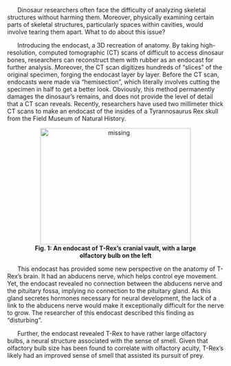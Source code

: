 &nbsp;&nbsp;&nbsp;&nbsp;&nbsp; Dinosaur researchers often face the difficulty of analyzing skeletal structures without harming them. Moreover, physically examining certain parts of skeletal structures, particularly spaces within cavities, would involve tearing them apart. What to do about this issue?

&nbsp;&nbsp;&nbsp;&nbsp;&nbsp; Introducing the endocast, a 3D recreation of anatomy. By taking high-resolution, computed tomographic (CT) scans of difficult to access dinosaur bones, researchers can reconstruct them with rubber as an endocast for further analysis. Moreover, the CT scan digitizes hundreds of “slices” of the original specimen, forging the endocast layer by layer. Before the CT scan, endocasts were made via “hemisection”, which literally involves cutting the specimen in half to get a better look. Obviously, this method permanently damages the dinosaur’s remains, and does not provide the level of detail that a CT scan reveals. Recently, researchers have used two millimeter thick CT scans to make an endocast of the insides of a Tyrannosaurus Rex skull from the Field Museum of Natural History. 

<center>
<figure>
  <img src="http://upload.wikimedia.org/wikipedia/commons/b/be/Tyrannosaurus_brain_aus.jpg" alt="missing" width="350" height="270">
  <figcaption><b> Fig. 1: An endocast of T-Rex's cranial vault, with a large olfactory bulb on the left</b></figcaption>
</figure>
</center>

&nbsp;&nbsp;&nbsp;&nbsp;&nbsp; This endocast has provided some new perspective on the anatomy of T-Rex’s brain. It had an abducens nerve, which helps control eye movement. Yet, the endocast revealed no connection between the abducens nerve and the pituitary fossa, implying no connection to the pituitary gland. As this gland secretes hormones necessary for neural development, the lack of a link to the abducens nerve would make it exceptionally difficult for the nerve to grow. The researcher of this endocast described this finding as “disturbing”.  

&nbsp;&nbsp;&nbsp;&nbsp;&nbsp; Further, the endocast revealed T-Rex to have rather large olfactory bulbs, a neural structure associated with the sense of smell. Given that olfactory bulb size has been found to correlate with olfactory acuity, T-Rex’s likely had an improved sense of smell that assisted its pursuit of prey.

